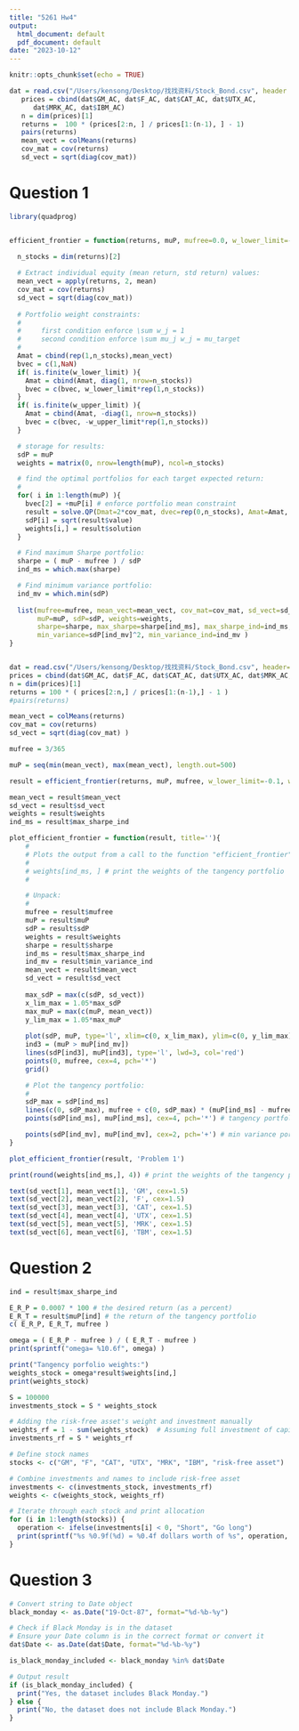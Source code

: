 ```yaml
---
title: "5261 Hw4"
output:
  html_document: default
  pdf_document: default
date: "2023-10-12"
---
```


```r
knitr::opts_chunk$set(echo = TRUE)
```


```r
dat = read.csv("/Users/kensong/Desktop/找找资料/Stock_Bond.csv", header = T)
   prices = cbind(dat$GM_AC, dat$F_AC, dat$CAT_AC, dat$UTX_AC,
      dat$MRK_AC, dat$IBM_AC)
   n = dim(prices)[1]
   returns =  100 * (prices[2:n, ] / prices[1:(n-1), ] - 1)
   pairs(returns)
   mean_vect = colMeans(returns)
   cov_mat = cov(returns)
   sd_vect = sqrt(diag(cov_mat))
```
# Question 1
```r
library(quadprog)


efficient_frontier = function(returns, muP, mufree=0.0, w_lower_limit=-Inf, w_upper_limit=+Inf){

  n_stocks = dim(returns)[2]
  
  # Extract individual equity (mean return, std return) values: 
  mean_vect = apply(returns, 2, mean)
  cov_mat = cov(returns)
  sd_vect = sqrt(diag(cov_mat))
  
  # Portfolio weight constraints:
  #
  #     first condition enforce \sum w_j = 1
  #     second condition enforce \sum mu_j w_j = mu_target
  #             
  Amat = cbind(rep(1,n_stocks),mean_vect)
  bvec = c(1,NaN)
  if( is.finite(w_lower_limit) ){
    Amat = cbind(Amat, diag(1, nrow=n_stocks))
    bvec = c(bvec, w_lower_limit*rep(1,n_stocks))
  }
  if( is.finite(w_upper_limit) ){
    Amat = cbind(Amat, -diag(1, nrow=n_stocks))
    bvec = c(bvec, -w_upper_limit*rep(1,n_stocks))
  }

  # storage for results: 
  sdP = muP
  weights = matrix(0, nrow=length(muP), ncol=n_stocks)

  # find the optimal portfolios for each target expected return:
  #
  for( i in 1:length(muP) ){
    bvec[2] = +muP[i] # enforce portfolio mean constraint 
    result = solve.QP(Dmat=2*cov_mat, dvec=rep(0,n_stocks), Amat=Amat, bvec=bvec, meq=2)
    sdP[i] = sqrt(result$value)
    weights[i,] = result$solution 
  }

  # Find maximum Sharpe portfolio: 
  sharpe = ( muP - mufree ) / sdP 
  ind_ms = which.max(sharpe)

  # Find minimum variance portfolio: 
  ind_mv = which.min(sdP)
  
  list(mufree=mufree, mean_vect=mean_vect, cov_mat=cov_mat, sd_vect=sd_vect,
       muP=muP, sdP=sdP, weights=weights,
       sharpe=sharpe, max_sharpe=sharpe[ind_ms], max_sharpe_ind=ind_ms,
       min_variance=sdP[ind_mv]^2, min_variance_ind=ind_mv )
}


dat = read.csv("/Users/kensong/Desktop/找找资料/Stock_Bond.csv", header=TRUE)
prices = cbind(dat$GM_AC, dat$F_AC, dat$CAT_AC, dat$UTX_AC, dat$MRK_AC, dat$IBM_AC)
n = dim(prices)[1]
returns = 100 * ( prices[2:n,] / prices[1:(n-1),] - 1 )
#pairs(returns)

mean_vect = colMeans(returns)
cov_mat = cov(returns)
sd_vect = sqrt(diag(cov_mat) )

mufree = 3/365

muP = seq(min(mean_vect), max(mean_vect), length.out=500)

result = efficient_frontier(returns, muP, mufree, w_lower_limit=-0.1, w_upper_limit=0.5)

mean_vect = result$mean_vect
sd_vect = result$sd_vect
weights = result$weights
ind_ms = result$max_sharpe_ind

plot_efficient_frontier = function(result, title=''){
    #
    # Plots the output from a call to the function "efficient_frontier".
    #
    # weights[ind_ms, ] # print the weights of the tangency portfolio
    #

    # Unpack:
    #
    mufree = result$mufree
    muP = result$muP
    sdP = result$sdP
    weights = result$weights
    sharpe = result$sharpe
    ind_ms = result$max_sharpe_ind
    ind_mv = result$min_variance_ind
    mean_vect = result$mean_vect
    sd_vect = result$sd_vect
    
    max_sdP = max(c(sdP, sd_vect))
    x_lim_max = 1.05*max_sdP
    max_muP = max(c(muP, mean_vect))
    y_lim_max = 1.05*max_muP
    
    plot(sdP, muP, type='l', xlim=c(0, x_lim_max), ylim=c(0, y_lim_max), xlab='sdP', ylab='muP', main=title)
    ind3 = (muP > muP[ind_mv])
    lines(sdP[ind3], muP[ind3], type='l', lwd=3, col='red')
    points(0, mufree, cex=4, pch='*')
    grid()

    # Plot the tangency portfolio:
    #
    sdP_max = sdP[ind_ms]
    lines(c(0, sdP_max), mufree + c(0, sdP_max) * (muP[ind_ms] - mufree)/sdP[ind_ms], lwd=4, lty=1, col='blue')
    points(sdP[ind_ms], muP[ind_ms], cex=4, pch='*') # tangency portfolio

    points(sdP[ind_mv], muP[ind_mv], cex=2, pch='+') # min variance portfolio
}

plot_efficient_frontier(result, 'Problem 1')

print(round(weights[ind_ms,], 4)) # print the weights of the tangency portfolio

text(sd_vect[1], mean_vect[1], 'GM', cex=1.5)
text(sd_vect[2], mean_vect[2], 'F', cex=1.5)
text(sd_vect[3], mean_vect[3], 'CAT', cex=1.5)
text(sd_vect[4], mean_vect[4], 'UTX', cex=1.5)
text(sd_vect[5], mean_vect[5], 'MRK', cex=1.5)
text(sd_vect[6], mean_vect[6], 'TBM', cex=1.5)

```

# Question 2
```r
ind = result$max_sharpe_ind

E_R_P = 0.0007 * 100 # the desired return (as a percent)
E_R_T = result$muP[ind] # the return of the tangency portfolio
c( E_R_P, E_R_T, mufree )

omega = ( E_R_P - mufree ) / ( E_R_T - mufree )
print(sprintf("omega= %10.6f", omega) )

print("Tangency porfolio weights:")
weights_stock = omega*result$weights[ind,]
print(weights_stock)

S = 100000
investments_stock = S * weights_stock

# Adding the risk-free asset's weight and investment manually
weights_rf = 1 - sum(weights_stock)  # Assuming full investment of capital S
investments_rf = S * weights_rf 

# Define stock names
stocks <- c("GM", "F", "CAT", "UTX", "MRK", "IBM", "risk-free asset")

# Combine investments and names to include risk-free asset
investments <- c(investments_stock, investments_rf)
weights <- c(weights_stock, weights_rf)

# Iterate through each stock and print allocation
for (i in 1:length(stocks)) {
  operation <- ifelse(investments[i] < 0, "Short", "Go long")
  print(sprintf("%s %0.9f(%d) = %0.4f dollars worth of %s", operation, weights[i], S, investments[i], stocks[i]))
}


```

# Question 3
```r
# Convert string to Date object
black_monday <- as.Date("19-Oct-87", format="%d-%b-%y")

# Check if Black Monday is in the dataset
# Ensure your Date column is in the correct format or convert it
dat$Date <- as.Date(dat$Date, format="%d-%b-%y")

is_black_monday_included <- black_monday %in% dat$Date

# Output result
if (is_black_monday_included) {
  print("Yes, the dataset includes Black Monday.")
} else {
  print("No, the dataset does not include Black Monday.")
}


```

